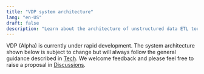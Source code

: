 ```yaml
---
title: "VDP system architecture"
lang: "en-US"
draft: false
description: "Learn about the architecture of unstructured data ETL tool VDP https://github.com/instill-ai/vdp"
---
```


VDP (Alpha) is currently under rapid development.
The system architecture shown below is subject to change but will always follow the general guidance described in [Tech](/docs/vdp/faq#tech).
We welcome feedback and please feel free to raise a proposal in [Discussions](https://github.com/instill-ai/vdp/discussions).

<div align="center">
  <ZoomableImg
    src="/docs-assets/development/vdp-architecture.svg"
    alt="The VDP system architecture"
    width="500px"
  />
</div>
